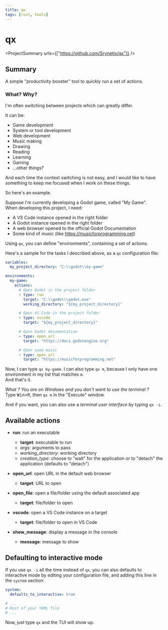```yaml
---
title: qx
tags: [rust, tools]
---
```


<Back name="Projects" link="../../" />

# qx

<ProjectSummary
    urls={["https://github.com/Srynetix/qx"]}
/>

## Summary

A simple "productivity booster" tool to quickly run a set of actions.

### What? Why?

I'm often switching between projects which can greatly differ.

It can be:

- Game development
- System or tool development
- Web development
- Music making
- Drawing
- Reading
- Learning
- Gaming
- ...other things?

And each time the context switching is not easy, and I would like to have something to keep me focused when I work on these things.

So here's an example.

Suppose I'm currently developing a Godot game, called "My Game".  
When developing this project, I need:

- A VS Code instance opened in the right folder
- A Godot instance opened in the right folder
- A web browser opened to the official Godot Documentation
- Some kind of music (like https://musicforprogramming.net)

Using `qx`, you can define "environments", containing a set of actions.

Here's a sample for the tasks I described above, as a `qx` configuration file:

```yaml
variables:
  my_project_directory: "C:\\godot\\my-game"

environments:
  my-game:
    actions:
      # Open Godot in the project folder
      - type: run
        target: "C:\\godot\\godot.exe"
        working_directory: "${my_project_directory}"

      # Open VS Code in the project folder
      - type: vscode
        target: "${my_project_directory}"

      # Open Godot documentation
      - type: open_url
        target: "https://docs.godotengine.org"

      # Open some music
      - type: open_url
        target: "https://musicforprogramming.net"
```

Now, I can type `qx my-game`.
I can also type `qx m`, because I only have one environment in my list that matches `m`.  
And that's it.

_What ? You are on Windows and you don't want to use the terminal ?_  
Type <kbd>Win+R</kbd>, then `qx m` in the "Execute" window.

And if you want, you can also use a _terminal user interface_ by typing `qx -i`.

## Available actions

- **run**: run an executable
  - **target**: executable to run
  - _args_: arguments to pass
  - _working_directory_: working directory
  - _creation_type_: choose to "wait" for the application or to "detach" the application (defaults to "detach")


- **open_url**: open URL in the default web browser
  - **target**: URL to open


- **open_file**: open a file/folder using the default associated app
  - **target**: file/folder to open


- **vscode**: open a VS Code instance on a target
  - **target**: file/folder to open in VS Code


- **show_message**: display a message in the console
  - **message**: message to show

## Defaulting to interactive mode

If you use `qx -i` all the time instead of `qx`, you can also defaults to interactive mode by editing your
configuration file, and adding this line in the `system` section:

```yaml
system:
  defaults_to_interactive: true

# ...
# Rest of your YAML file
# ...
```

Now, just type `qx` and the TUI will show up.
